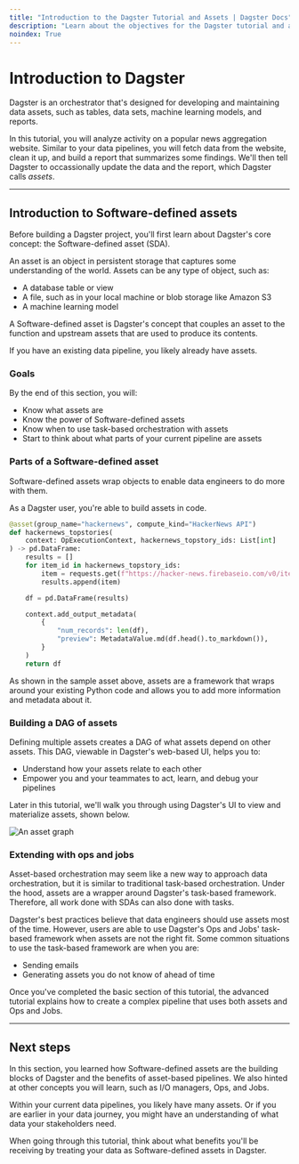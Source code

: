 ```yaml
---
title: "Introduction to the Dagster Tutorial and Assets | Dagster Docs"
description: "Learn about the objectives for the Dagster tutorial and about assets"
noindex: True
---
```


# Introduction to Dagster

Dagster is an orchestrator that's designed for developing and maintaining data assets, such as tables, data sets, machine learning models, and reports.

In this tutorial, you will analyze activity on a popular news aggregation website. Similar to your data pipelines, you will fetch data from the website, clean it up, and build a report that summarizes some findings. We'll then tell Dagster to occassionally update the data and the report, which Dagster calls _assets_.

---

## Introduction to Software-defined assets

Before building a Dagster project, you'll first learn about Dagster's core concept: the Software-defined asset (SDA).

An asset is an object in persistent storage that captures some understanding of the world. Assets can be any type of object, such as:

- A database table or view
- A file, such as in your local machine or blob storage like Amazon S3
- A machine learning model

A Software-defined asset is Dagster's concept that couples an asset to the function and upstream assets that are used to produce its contents.

If you have an existing data pipeline, you likely already have assets.

### Goals

By the end of this section, you will:

- Know what assets are
- Know the power of Software-defined assets
- Know when to use task-based orchestration with assets
- Start to think about what parts of your current pipeline are assets

### Parts of a Software-defined asset

Software-defined assets wrap objects to enable data engineers to do more with them.

As a Dagster user, you're able to build assets in code.

```python file=/intro_tutorial/basics/hackernews.py startafter=start_topstories_asset_marker endbefore=end_topstories_asset_marker
@asset(group_name="hackernews", compute_kind="HackerNews API")
def hackernews_topstories(
    context: OpExecutionContext, hackernews_topstory_ids: List[int]
) -> pd.DataFrame:
    results = []
    for item_id in hackernews_topstory_ids:
        item = requests.get(f"https://hacker-news.firebaseio.com/v0/item/{item_id}.json").json()
        results.append(item)

    df = pd.DataFrame(results)

    context.add_output_metadata(
        {
            "num_records": len(df),
            "preview": MetadataValue.md(df.head().to_markdown()),
        }
    )
    return df
```

As shown in the sample asset above, assets are a framework that wraps around your existing Python code and allows you to add more information and metadata about it.

### Building a DAG of assets

Defining multiple assets creates a DAG of what assets depend on other assets. This DAG, viewable in Dagster's web-based UI, helps you to:

- Understand how your assets relate to each other
- Empower you and your teammates to act, learn, and debug your pipelines

Later in this tutorial, we'll walk you through using Dagster's UI to view and materialize assets, shown below.

<Image
alt="An asset graph"
src="/images/tutorial/asset-graph.png"
width={317}
height={514}
/>

### Extending with ops and jobs

Asset-based orchestration may seem like a new way to approach data orchestration, but it is similar to traditional task-based orchestration. Under the hood, assets are a wrapper around Dagster's task-based framework. Therefore, all work done with SDAs can also done with tasks.

Dagster's best practices believe that data engineers should use assets most of the time. However, users are able to use Dagster's Ops and Jobs' task-based framework when assets are not the right fit. Some common situations to use the task-based framework are when you are:
- Sending emails
- Generating assets you do not know of ahead of time

Once you've completed the basic section of this tutorial, the advanced tutorial explains how to create a complex pipeline that uses both assets and Ops and Jobs.

---

## Next steps

In this section, you learned how Software-defined assets are the building blocks of Dagster and the benefits of asset-based pipelines. We also hinted at other concepts you will learn, such as I/O managers, Ops, and Jobs.

Within your current data pipelines, you likely have many assets. Or if you are earlier in your data journey, you might have an understanding of what data your stakeholders need.

When going through this tutorial, think about what benefits you'll be receiving by treating your data as Software-defined assets in Dagster.
